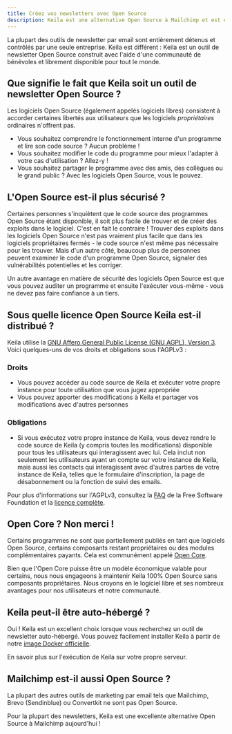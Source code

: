 ```yaml
---
title: Créez vos newsletters avec Open Source
description: Keila est une alternative Open Source à Mailchimp et est entièrement dédiée à un processus de développement ouvert.
---
```


La plupart des outils de newsletter par email sont entièrement détenus et contrôlés par une seule entreprise.
Keila est différent : Keila est un outil de newsletter Open Source construit avec l'aide
d'une communauté de bénévoles et librement disponible pour tout le monde.

## Que signifie le fait que Keila soit un outil de newsletter Open Source ?

Les logiciels Open Source (également appelés logiciels libres) consistent à accorder
certaines libertés aux utilisateurs que les logiciels _propriétaires_ ordinaires n'offrent pas.

- Vous souhaitez comprendre le fonctionnement interne d'un programme et lire son code source ? Aucun problème !
- Vous souhaitez modifier le code du programme pour mieux l'adapter à votre cas d'utilisation ? Allez-y !
- Vous souhaitez partager le programme avec des amis, des collègues ou le grand public ? Avec les logiciels Open Source, vous le pouvez.

## L'Open Source est-il plus sécurisé ?

Certaines personnes s'inquiètent que le code source des programmes Open Source étant disponible, il soit plus facile de trouver et de créer des exploits dans le logiciel. C'est en fait le contraire ! Trouver des exploits dans les logiciels Open Source n'est pas vraiment plus facile que dans les logiciels propriétaires fermés - le code source n'est même pas nécessaire pour les trouver. Mais d'un autre côté, beaucoup plus de personnes peuvent examiner le code d'un programme Open Source, signaler des vulnérabilités potentielles et les corriger.

Un autre avantage en matière de sécurité des logiciels Open Source est que vous pouvez auditer un
programme et ensuite l'exécuter vous-même - vous ne devez pas faire confiance à un tiers.

## Sous quelle licence Open Source Keila est-il distribué ?

Keila utilise la [GNU Affero General Public License (GNU AGPL), Version 3](https://www.gnu.org/licenses/agpl-3.0.html.en).
Voici quelques-uns de vos droits et obligations sous l'AGPLv3 :

### Droits

- Vous pouvez accéder au code source de Keila et exécuter votre propre instance pour toute
  utilisation que vous jugez appropriée
- Vous pouvez apporter des modifications à Keila et partager vos modifications avec
  d'autres personnes

### Obligations

- Si vous exécutez votre propre instance de Keila, vous devez rendre le code source de Keila
  (y compris toutes les modifications) disponible pour tous les utilisateurs qui interagissent avec lui.
  Cela inclut non seulement les utilisateurs ayant un compte sur votre instance de Keila, mais aussi
  les contacts qui interagissent avec d'autres parties de votre instance de Keila, telles que le
  formulaire d'inscription, la page de désabonnement ou la fonction de suivi des emails.

Pour plus d'informations sur l'AGPLv3, consultez la
[FAQ](https://www.gnu.org/licenses/gpl-faq.html) de la Free Software
Foundation et la [licence complète](https://www.gnu.org/licenses/agpl-3.0.html.en).

## Open Core ? Non merci !

Certains programmes ne sont que partiellement publiés en tant que logiciels Open Source, certains
composants restant propriétaires ou des modules complémentaires payants. Cela est communément appelé
[Open Core](https://en.wikipedia.org/wiki/Open-core_model).

Bien que l'Open Core puisse
être un modèle économique valable pour certains, nous nous engageons à maintenir Keila 100% Open
Source sans composants propriétaires. Nous croyons en le logiciel libre et
ses nombreux avantages pour nos utilisateurs et notre communauté.

## Keila peut-il être auto-hébergé ?

Oui ! Keila est un excellent choix lorsque vous recherchez un outil de newsletter auto-hébergé. Vous pouvez facilement installer Keila à partir de notre
[image Docker officielle](https://hub.docker.com/r/pentacent/keila).

<I18NLink collection="docs" i18nid="installation" lang="en">
  En savoir plus sur l'exécution de Keila sur votre propre serveur.
</I18NLink>

## Mailchimp est-il aussi Open Source ?

La plupart des autres outils de marketing par email tels que Mailchimp, Brevo (Sendinblue) ou
Convertkit ne sont pas Open Source.

Pour la plupart des newsletters, Keila est une excellente alternative Open Source à Mailchimp aujourd'hui !
